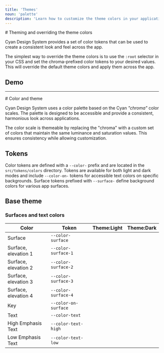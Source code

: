 ```yaml
---
title: 'Themes'
noun: 'palette'
description: 'Learn how to customize the theme colors in your application.'
---
```

<article class="column-l">
# Theming and overriding the theme colors

Cyan Design System provides a set of color tokens that can be used to create a consistent look and feel across the app. 

The simplest way to override the theme colors is to use the `:root` selector in your CSS and set the
chroma-prefixed color tokens to your desired values. This will override the default theme colors and apply
them across the app.

## Demo


<ColorThemeSwitchDemo />


<ColorThemeScaleDemo scale="surface"/>

---

<ColorThemeScaleDemo scale="primary"/>

</article>

<article class="column-l">
# Color and theme

Cyan Design System uses a color palette based on the Cyan _"chroma"_ color scales. The palette is designed to be accessible and provide a consistent, harmonious look across applications.

The color scale is themeable by replacing the "chroma" with a custom set of colors that maintain the same luminance and saturation values. This ensures consistency while allowing customization.

## Tokens

Color tokens are defined with a `--color-` prefix and are located in the `src/tokens/colors` directory. Tokens are available for both light and dark modes and include `--color-on-` tokens for accessible text colors on specific backgrounds. Surface tokens prefixed with `--surface-` define background colors for various app surfaces.

## Base theme

### Surfaces and text colors

| Color | Token | Theme:Light | Theme:Dark|
|---------|-------|---------------|--------------|
| Surface | `--color-surface` | <div class="color-box light" style="background: var(--color-surface);"></div> | <div class="color-box dark" style="background: var(--color-surface);"></div> |
| Surface, elevation 1 | `--color-surface-1` | <div class="color-box light" style="background: var(--color-surface-1);"></div> | <div class="color-box dark" style="background: var(--color-surface-1);"></div> |
| Surface, elevation 2 | `--color-surface-2` | <div class="color-box light" style="background: var(--color-surface-2);"></div> | <div class="color-box dark" style="background: var(--color-surface-2);"></div> |
| Surface, elevation 3 | `--color-surface-3` | <div class="color-box light" style="background: var(--color-surface-3);"></div> | <div class="color-box dark" style="background: var(--color-surface-3);"></div> |
| Surface, elevation 4 | `--color-surface-4` | <div class="color-box light" style="background: var(--color-surface-4);"></div> | <div class="color-box dark" style="background: var(--color-surface-4);"></div> |
| Key     | `--color-on-surface` | <div class="color-box light" style="background: var(--color-on-surface);"></div> | <div class="color-box dark" style="background: var(--color-on-surface);"></div> |
| Text   | `--color-text` | <div class="color-box light" style="background: var(--color-text);"></div> | <div class="color-box dark" style="background: var(--color-text);"></div> |
| High Emphasis Text | `--color-text-high` | <div class="color-box light" style="background: var(--color-text-high);"></div> | <div class="color-box dark" style="background: var(--color-text-high);"></div> |
| Low Emphasis Text | `--color-text-low` | <div class="color-box light" style="background: var(--color-text-low);"></div> | <div class="color-box dark" style="background: var(--color-text-low);"></div> |

</article>

